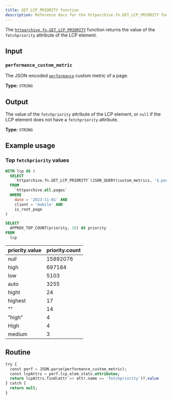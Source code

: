 ```yaml
---
title: GET_LCP_PRIORITY function
description: Reference docs for the httparchive.fn.GET_LCP_PRIORITY function
---
```



The [`httparchive.fn.GET_LCP_PRIORITY`](https://console.cloud.google.com/bigquery?ws=!1m5!1m4!6m3!1shttparchive!2sfn!3sGET_LCP_PRIORITY) function returns the value of the `fetchpriority` attribute of the LCP element.

## Input

### `performance_custom_metric`

The JSON-encoded [`performance`](https://github.com/HTTPArchive/custom-metrics/blob/main/dist/performance.js) custom metric of a page.

**Type:** `STRING`

## Output

The value of the `fetchpriority` attribute of the LCP element, or `null` if the LCP element does not have a `fetchpriority` attribute.

**Type:** `STRING`

## Example usage

### Top `fetchpriority` values

<Tabs>
  <TabItem label="Query">

```sql
WITH lcp AS (
  SELECT
    `httparchive.fn.GET_LCP_PRIORITY`(JSON_QUERY(custom_metrics, '$.performance')) AS priority
  FROM
    `httparchive.all.pages`
  WHERE
    date = '2023-11-01' AND
    client = 'mobile' AND
    is_root_page
)

SELECT
  APPROX_TOP_COUNT(priority, 10) AS priority
FROM
  lcp
```

  </TabItem>
  <TabItem label="Results">

priority.value | priority.count
-- | --
_null_ | 15892076
high | 697184
low | 5103
auto | 3255
hight | 24
highest | 17
"" | 14
”high” | 4
High | 4
medium | 3

  </TabItem>
</Tabs>

## Routine

```sql
try {
  const perf = JSON.parse(performance_custom_metric);
  const lcpAttrs = perf.lcp_elem_stats.attributes;
  return lcpAttrs.find(attr => attr.name == 'fetchpriority')?.value
} catch {
  return null;
}
```
